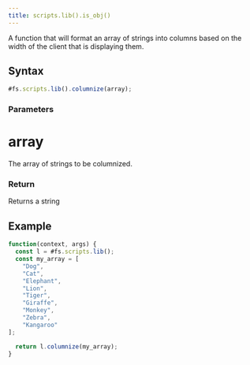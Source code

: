 ```yaml
---
title: scripts.lib().is_obj()
---
```


A function that will format an array of strings into columns based on the width of the client that is displaying them.

## Syntax

```js
#fs.scripts.lib().columnize(array);
```

### Parameters

# array

The array of strings to be columnized.

### Return

Returns a string

## Example

```js
function(context, args) {
  const l = #fs.scripts.lib();
  const my_array = [
    "Dog",
    "Cat",
    "Elephant",
    "Lion",
    "Tiger",
    "Giraffe",
    "Monkey",
    "Zebra",
    "Kangaroo"
];

  return l.columnize(my_array);
}
```
